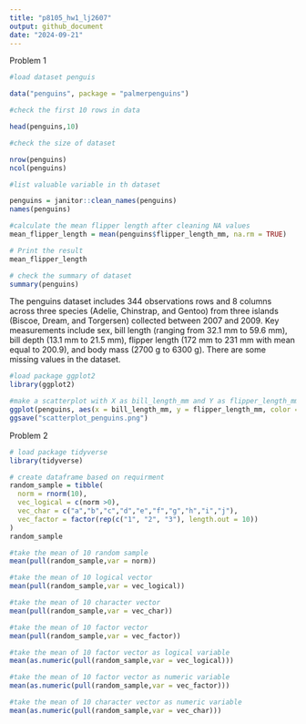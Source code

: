 ```yaml
---
title: "p8105_hw1_lj2607"
output: github_document
date: "2024-09-21"
---
```


Problem 1

```r
#load dataset penguis

data("penguins", package = "palmerpenguins")
```

```r
#check the first 10 rows in data

head(penguins,10)
```


```r
#check the size of dataset

nrow(penguins)
ncol(penguins)
```

```r
#list valuable variable in th dataset

penguins = janitor::clean_names(penguins)
names(penguins)

```

```r
#calculate the mean flipper length after cleaning NA values
mean_flipper_length = mean(penguins$flipper_length_mm, na.rm = TRUE)

# Print the result
mean_flipper_length
```

```r
# check the summary of dataset
summary(penguins)
```

The penguins dataset includes 344 observations rows and 8 columns across three species (Adelie, Chinstrap, and Gentoo) from three islands (Biscoe, Dream, and Torgersen) collected between 2007 and 2009. Key measurements include sex, bill length (ranging from 32.1 mm to 59.6 mm), bill depth (13.1 mm to 21.5 mm), flipper length (172 mm to 231 mm with mean equal to 200.9), and body mass (2700 g to 6300 g). There are some missing values in the dataset.

```r
#load package ggplot2
library(ggplot2)

#make a scatterplot with X as bill_length_mm and Y as flipper_length_mm and color points using Species variable
ggplot(penguins, aes(x = bill_length_mm, y = flipper_length_mm, color = species)) + geom_point()
ggsave("scatterplot_penguins.png")
```

Problem 2

```r
# load package tidyverse
library(tidyverse)

# create dataframe based on requirment
random_sample = tibble(
  norm = rnorm(10),
  vec_logical = c(norm >0),
  vec_char = c("a","b","c","d","e","f","g","h","i","j"),
  vec_factor = factor(rep(c("1", "2", "3"), length.out = 10))
)
random_sample
```

```r
#take the mean of 10 random sample
mean(pull(random_sample,var = norm))
```

```r
#take the mean of 10 logical vector
mean(pull(random_sample,var = vec_logical))
```

```r
#take the mean of 10 character vector
mean(pull(random_sample,var = vec_char))
```

```r
#take the mean of 10 factor vector
mean(pull(random_sample,var = vec_factor))
```

```r
#take the mean of 10 factor vector as logical variable
mean(as.numeric(pull(random_sample,var = vec_logical)))

#take the mean of 10 factor vector as numeric variable
mean(as.numeric(pull(random_sample,var = vec_factor)))

#take the mean of 10 character vector as numeric variable
mean(as.numeric(pull(random_sample,var = vec_char)))
```

